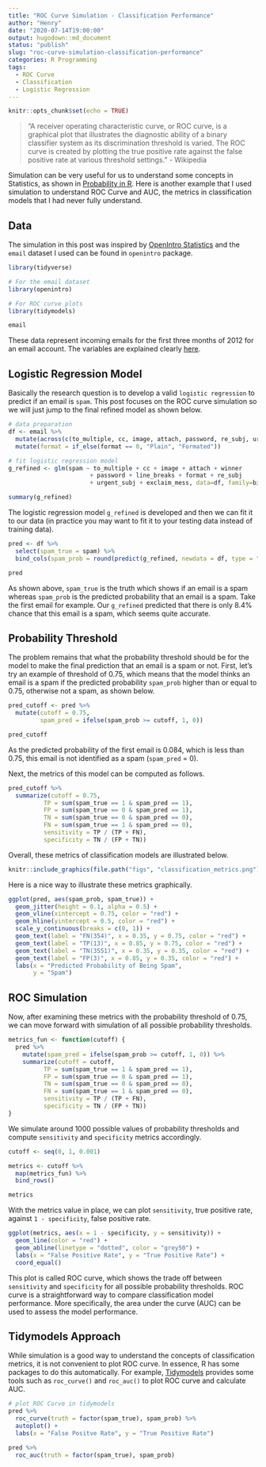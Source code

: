 ```yaml
---
title: "ROC Curve Simulation - Classification Performance"
author: "Henry"
date: "2020-07-14T19:00:00"
output: hugodown::md_document
status: "publish"
slug: "roc-curve-simulation-classification-performance"
categories: R Programming
tags:
  - ROC Curve
  - Classification
  - Logistic Regression
---
```


```r
knitr::opts_chunk$set(echo = TRUE)
```

>"A receiver operating characteristic curve, or ROC curve, is a graphical plot that illustrates the diagnostic ability of a binary classifier system as its discrimination threshold is varied. The ROC curve is created by plotting the true positive rate against the false positive rate at various threshold settings." - Wikipedia

Simulation can be very useful for us to understand some concepts in Statistics, as shown in [Probability in R](https://henrywang.nl/probability-in-r/). Here is another example that I used simulation to understand ROC Curve and AUC, the metrics in classification models that I had never fully understand. 

## Data

The simulation in this post was inspired by [OpenIntro Statistics](https://www.amazon.com/OpenIntro-Statistics-Third-David-Diez/dp/194345003X) and the `email` dataset I used can be found in `openintro` package.

```{=html}
<!-- wp:more -->
<!--more-->
<!-- /wp:more -->
```

```r
library(tidyverse)

# For the email dataset
library(openintro)

# For ROC curve plots 
library(tidymodels)
```


```r
email
```
These data represent incoming emails for the first three months of 2012 for an email account. The variables are explained clearly [here](http://openintrostat.github.io/openintro/reference/email.html).

## Logistic Regression Model

Basically the research question is to develop a valid `logistic regression` to predict if an email is `spam`. This post focuses on the ROC curve simulation so we will just jump to the final refined model as shown below.

```r
# data preparation
df <- email %>% 
  mutate(across(c(to_multiple, cc, image, attach, password, re_subj, urgent_subj), ~if_else(.x > 0, "yes", "no"))) %>% 
  mutate(format = if_else(format == 0, "Plain", "Formated"))

# fit logistic regression model
g_refined <- glm(spam ~ to_multiple + cc + image + attach + winner
                       + password + line_breaks + format + re_subj
                       + urgent_subj + exclaim_mess, data=df, family=binomial)

summary(g_refined)
```

The logistic regression model `g_refined` is developed and then we can fit it to our data (in practice you may want to fit it to your testing data instead of training data).

```r
pred <- df %>% 
  select(spam_true = spam) %>% 
  bind_cols(spam_prob = round(predict(g_refined, newdata = df, type = "response"), digits = 3))

pred
```
As shown above, `spam_true` is the truth which shows if an email is a spam whereas `spam_prob` is the predicted probability that an email is a spam. Take the first email for example. Our `g_refined` predicted that there is only 8.4% chance that this email is a spam, which seems quite accurate. 

## Probability Threshold

The problem remains that what the probability threshold should be for the model to make the final prediction that an email is a spam or not. First, let's try an example of threshold of 0.75, which means that the model thinks an email is a spam if the predicted probability `spam_prob` higher than or equal to 0.75, otherwise not a spam, as shown below.

```r
pred_cutoff <- pred %>% 
  mutate(cutoff = 0.75,
         spam_pred = ifelse(spam_prob >= cutoff, 1, 0))

pred_cutoff
```
As the predicted probability of the first email is 0.084, which is less than 0.75, this email is not identified as a spam (`spam_pred` = 0).

Next, the metrics of this model can be computed as follows.

```r
pred_cutoff %>% 
  summarize(cutoff = 0.75, 
          TP = sum(spam_true == 1 & spam_pred == 1),
          FP = sum(spam_true == 0 & spam_pred == 1),
          TN = sum(spam_true == 0 & spam_pred == 0),
          FN = sum(spam_true == 1 & spam_pred == 0),
          sensitivity = TP / (TP + FN), 
          specificity = TN / (FP + TN))
```

Overall, these metrics of classification models are illustrated below.

```r
knitr::include_graphics(file.path("figs", "classification_metrics.png"))
```

Here is a nice way to illustrate these metrics graphically.

```r
ggplot(pred, aes(spam_prob, spam_true)) +
  geom_jitter(height = 0.1, alpha = 0.5) +
  geom_vline(xintercept = 0.75, color = "red") +
  geom_hline(yintercept = 0.5, color = "red") +
  scale_y_continuous(breaks = c(0, 1)) +
  geom_text(label = "FN(354)", x = 0.35, y = 0.75, color = "red") +
  geom_text(label = "TP(13)", x = 0.85, y = 0.75, color = "red") +
  geom_text(label = "TN(3551)", x = 0.35, y = 0.35, color = "red") +
  geom_text(label = "FP(3)", x = 0.85, y = 0.35, color = "red") +
  labs(x = "Predicted Probability of Being Spam",
       y = "Spam")
```

## ROC Simulation

Now, after examining these metrics with the probability threshold of 0.75, we can move forward with simulation of all possible probability thresholds. 


```r
metrics_fun <- function(cutoff) {
  pred %>% 
    mutate(spam_pred = ifelse(spam_prob >= cutoff, 1, 0)) %>% 
    summarize(cutoff = cutoff, 
          TP = sum(spam_true == 1 & spam_pred == 1),
          FP = sum(spam_true == 0 & spam_pred == 1),
          TN = sum(spam_true == 0 & spam_pred == 0),
          FN = sum(spam_true == 1 & spam_pred == 0),
          sensitivity = TP / (TP + FN), 
          specificity = TN / (FP + TN))
}
```

We simulate around 1000 possible values of probability thresholds and compute `sensitivity` and `specificity` metrics accordingly. 

```r
cutoff <- seq(0, 1, 0.001)

metrics <- cutoff %>% 
  map(metrics_fun) %>% 
  bind_rows()

metrics
```
With the metrics value in place, we can plot `sensitivity`, true positive rate, against `1 - specificity`, false positive rate.
```r
ggplot(metrics, aes(x = 1 - specificity, y = sensitivity)) +
  geom_line(color = "red") +
  geom_abline(linetype = "dotted", color = "grey50") +
  labs(x = "False Positive Rate", y = "True Positive Rate") +
  coord_equal()
```
This plot is called ROC curve, which shows the trade off between `sensitivity` and `specificity` for all possible probability thresholds. ROC curve is a straightforward way to compare classification model performance. More specifically, the area under the curve (AUC) can be used to assess the model performance. 

## Tidymodels Approach

While simulation is a good way to understand the concepts of classification metrics, it is not convenient to plot ROC curve. In essence, R has some packages to do this automatically. For example, [Tidymodels](https://www.tidymodels.org/) provides some tools such as `roc_curve()` and `roc_auc()` to plot ROC curve and calculate AUC.


```r
# plot ROC Curve in tidymodels
pred %>% 
  roc_curve(truth = factor(spam_true), spam_prob) %>% 
  autoplot() +
  labs(x = "False Positve Rate", y = "True Positive Rate")
```


```r
pred %>% 
  roc_auc(truth = factor(spam_true), spam_prob)
```

